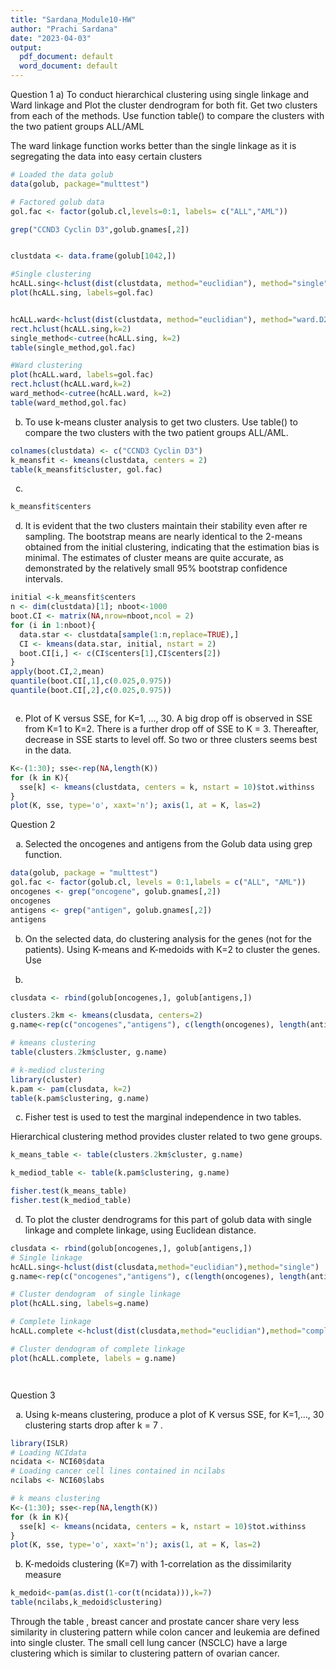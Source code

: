 ---
title: "Sardana_Module10-HW"
author: "Prachi Sardana"
date: "2023-04-03"
output:
  pdf_document: default
  word_document: default
---

Question 1 a) To conduct hierarchical clustering using single linkage and Ward linkage and Plot the cluster dendrogram for both fit. Get two clusters from each of the methods. Use function table() to compare the clusters with the two patient groups ALL/AML

The ward linkage function works better than the single linkage as it is segregating the data into easy certain clusters 

```{r}
# Loaded the data golub
data(golub, package="multtest")

# Factored golub data 
gol.fac <- factor(golub.cl,levels=0:1, labels= c("ALL","AML"))

grep("CCND3 Cyclin D3",golub.gnames[,2])


clustdata <- data.frame(golub[1042,])

#Single clustering
hcALL.sing<-hclust(dist(clustdata, method="euclidian"), method="single")
plot(hcALL.sing, labels=gol.fac)


hcALL.ward<-hclust(dist(clustdata, method="euclidian"), method="ward.D2")
rect.hclust(hcALL.sing,k=2)
single_method<-cutree(hcALL.sing, k=2)
table(single_method,gol.fac)

#Ward clustering
plot(hcALL.ward, labels=gol.fac)
rect.hclust(hcALL.ward,k=2)
ward_method<-cutree(hcALL.ward, k=2)
table(ward_method,gol.fac)


```

b) To use k-means cluster analysis to get two clusters. Use table() to compare the two clusters with the two patient groups ALL/AML. 


```{r}
colnames(clustdata) <- c("CCND3 Cyclin D3")
k_meansfit <- kmeans(clustdata, centers = 2)
table(k_meansfit$cluster, gol.fac)
```
c)

```{r}
k_meansfit$centers
```
d) It is evident that the two clusters maintain their stability even after re sampling. The bootstrap means are nearly identical to the 2-means obtained from the initial clustering, indicating that the estimation bias is minimal. The estimates of cluster means are quite accurate, as demonstrated by the relatively small 95% bootstrap confidence intervals.

```{r}

initial <-k_meansfit$centers
n <- dim(clustdata)[1]; nboot<-1000
boot.CI <- matrix(NA,nrow=nboot,ncol = 2)
for (i in 1:nboot){
  data.star <- clustdata[sample(1:n,replace=TRUE),]
  CI <- kmeans(data.star, initial, nstart = 2)
  boot.CI[i,] <- c(CI$centers[1],CI$centers[2])
}
apply(boot.CI,2,mean)
quantile(boot.CI[,1],c(0.025,0.975))
quantile(boot.CI[,2],c(0.025,0.975))



```
e) Plot of K versus SSE, for K=1, …, 30. 
A big drop off is observed in SSE from K=1 to K=2. There is a further drop off of SSE to K = 3. Thereafter, decrease in SSE starts to level off. So two or three clusters seems best in the data.


```{r}
K<-(1:30); sse<-rep(NA,length(K))
for (k in K){
  sse[k] <- kmeans(clustdata, centers = k, nstart = 10)$tot.withinss
}
plot(K, sse, type='o', xaxt='n'); axis(1, at = K, las=2)
```

Question 2 

a) Selected the oncogenes and antigens from the Golub data using grep function.
```{r}
data(golub, package = "multtest")
gol.fac <- factor(golub.cl, levels = 0:1,labels = c("ALL", "AML"))
oncogenes <- grep("oncogene", golub.gnames[,2])
oncogenes
antigens <- grep("antigen", golub.gnames[,2])
antigens
```
(b)	On the selected data, do clustering analysis for the genes (not for the patients). Using K-means and K-medoids with K=2 to cluster the genes. Use 
b)

```{r}
clusdata <- rbind(golub[oncogenes,], golub[antigens,])

clusters.2km <- kmeans(clusdata, centers=2)
g.name<-rep(c("oncogenes","antigens"), c(length(oncogenes), length(antigens)))

# kmeans clustering 
table(clusters.2km$cluster, g.name)

# k-mediod clustering
library(cluster)
k.pam <- pam(clusdata, k=2)
table(k.pam$clustering, g.name)

```
c) Fisher test is used to test the marginal independence in two tables.

Hierarchical clustering method provides cluster related to two gene groups.

```{r}

k_means_table <- table(clusters.2km$cluster, g.name)

k_mediod_table <- table(k.pam$clustering, g.name)

fisher.test(k_means_table)
fisher.test(k_mediod_table)


```
d) To	plot the cluster dendrograms for this part of golub data with single linkage and complete linkage, using Euclidean distance. 

```{r}
clusdata <- rbind(golub[oncogenes,], golub[antigens,])
# Single linkage
hcALL.sing<-hclust(dist(clusdata,method="euclidian"),method="single")
g.name<-rep(c("oncogenes","antigens"), c(length(oncogenes), length(antigens)))

# Cluster dendogram  of single linkage
plot(hcALL.sing, labels=g.name)

# Complete linkage
hcALL.complete <-hclust(dist(clusdata,method="euclidian"),method="complete")

# Cluster dendogram of complete linkage
plot(hcALL.complete, labels = g.name)




```

Question 3 

a) Using k-means clustering, produce a plot of K versus SSE, for K=1,…, 30
clustering starts drop after k = 7 .

```{r}

library(ISLR)
# Loading NCIdata
ncidata <- NCI60$data
# Loading cancer cell lines contained in ncilabs
ncilabs <- NCI60$labs

# k means clustering
K<-(1:30); sse<-rep(NA,length(K))
for (k in K){
  sse[k] <- kmeans(ncidata, centers = k, nstart = 10)$tot.withinss
}
plot(K, sse, type='o', xaxt='n'); axis(1, at = K, las=2)


```
b) K-medoids clustering (K=7) with 1-correlation as the dissimilarity measure 

```{r}
k_medoid<-pam(as.dist(1-cor(t(ncidata))),k=7)
table(ncilabs,k_medoid$clustering)

```
Through the table , breast cancer and prostate cancer share very less similarity in clustering pattern while colon cancer and leukemia are defined into single cluster. The small cell lung cancer (NSCLC) have a large clustering which is similar to clustering pattern of ovarian cancer. 




